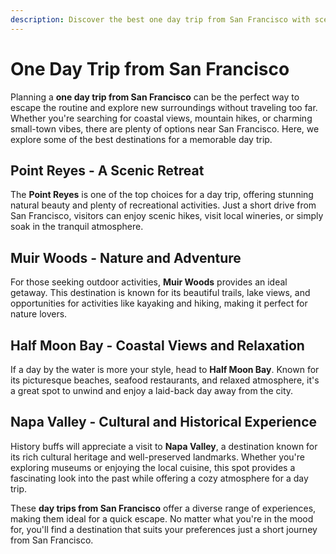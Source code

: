 ```yaml
---
description: Discover the best one day trip from San Francisco with scenic destinations, exciting activities, and top recommendations for a perfect getaway.
---
```


# One Day Trip from San Francisco

Planning a **one day trip from San Francisco** can be the perfect way to escape the routine and explore new surroundings without traveling too far. Whether you're searching for coastal views, mountain hikes, or charming small-town vibes, there are plenty of options near San Francisco. Here, we explore some of the best destinations for a memorable day trip.

## Point Reyes - A Scenic Retreat

The **Point Reyes** is one of the top choices for a day trip, offering stunning natural beauty and plenty of recreational activities. Just a short drive from San Francisco, visitors can enjoy scenic hikes, visit local wineries, or simply soak in the tranquil atmosphere.

## Muir Woods - Nature and Adventure

For those seeking outdoor activities, **Muir Woods** provides an ideal getaway. This destination is known for its beautiful trails, lake views, and opportunities for activities like kayaking and hiking, making it perfect for nature lovers.

<PromotionSection />

## Half Moon Bay - Coastal Views and Relaxation

If a day by the water is more your style, head to **Half Moon Bay**. Known for its picturesque beaches, seafood restaurants, and relaxed atmosphere, it's a great spot to unwind and enjoy a laid-back day away from the city.

## Napa Valley - Cultural and Historical Experience

History buffs will appreciate a visit to **Napa Valley**, a destination known for its rich cultural heritage and well-preserved landmarks. Whether you're exploring museums or enjoying the local cuisine, this spot provides a fascinating look into the past while offering a cozy atmosphere for a day trip.

These **day trips from San Francisco** offer a diverse range of experiences, making them ideal for a quick escape. No matter what you're in the mood for, you'll find a destination that suits your preferences just a short journey from San Francisco.
